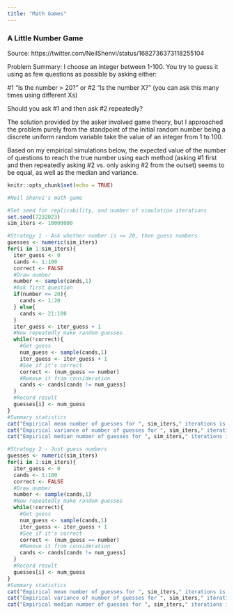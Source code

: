 ```yaml
---
title: "Math Games"
---
```


### A Little Number Game

Source: https://twitter.com/NeilShenvi/status/1682736373118255104

Problem Summary: I choose an integer between 1-100. You try to guess it using as few questions as possible by asking either:

#1 "Is the number > 20?"
or
#2 "Is the number X?" (you can ask this many times using different Xs)

Should you ask #1 and then ask #2 repeatedly?

The solution provided by the asker involved game theory, but I approached the problem purely from the standpoint of the initial
random number being a discrete uniform random variable take the value of an integer from 1 to 100.

Based on my empirical simulations below, the expected value of the number of questions to reach the true number using each method (asking #1 first and then repeatedly asking #2 vs. only asking #2 from the outset) seems to be equal, as well as the median and variance.

```r
knitr::opts_chunk$set(echo = TRUE)
```

```r
#Neil Shenvi's math game

#Set seed for replicability, and number of simulation iterations
set.seed(7232023)
sim_iters <- 10000000

#Strategy 1 - Ask whether number is <= 20, then guess numbers
guesses <- numeric(sim_iters)
for(i in 1:sim_iters){
  iter_guess <- 0
  cands <- 1:100
  correct <- FALSE
  #Draw number
  number <- sample(cands,1)
  #Ask first question
  if(number <= 20){
    cands <- 1:20
  } else{
    cands <- 21:100
  }
  iter_guess <- iter_guess + 1
  #Now repeatedly make random guesses
  while(!correct){
    #Get guess
    num_guess <- sample(cands,1)
    iter_guess <- iter_guess + 1
    #See if it's correct
    correct <- (num_guess == number)
    #Remove it from consideration
    cands <- cands[cands != num_guess]
  }
  #Record result
  guesses[i] <- num_guess
}
#Summary statistics
cat("Empirical mean number of guesses for ", sim_iters," iterations is ",mean(guesses),"\n")
cat("Empirical variance of number of guesses for ", sim_iters," iterations is ",var(guesses),"\n")
cat("Empirical median number of guesses for ", sim_iters," iterations is ",median(guesses),"\n")

#Strategy 2 - Just guess numbers
guesses <- numeric(sim_iters)
for(i in 1:sim_iters){
  iter_guess <- 0
  cands <- 1:100
  correct <- FALSE
  #Draw number
  number <- sample(cands,1)
  #Now repeatedly make random guesses
  while(!correct){
    #Get guess
    num_guess <- sample(cands,1)
    iter_guess <- iter_guess + 1
    #See if it's correct
    correct <- (num_guess == number)
    #Remove it from consideration
    cands <- cands[cands != num_guess]
  }
  #Record result
  guesses[i] <- num_guess
}
#Summary statistics
cat("Empirical mean number of guesses for ", sim_iters," iterations is ",mean(guesses),"\n")
cat("Empirical variance of number of guesses for ", sim_iters," iterations is ",var(guesses),"\n")
cat("Empirical median number of guesses for ", sim_iters," iterations is ",median(guesses),"\n")



```
